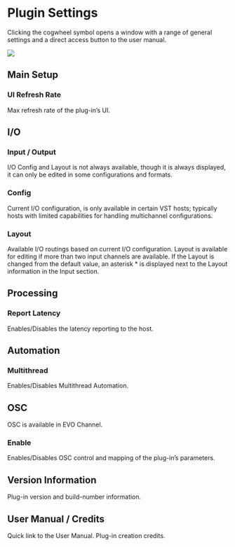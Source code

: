 # Plugin Settings

Clicking the cogwheel symbol opens a window with a range of general settings and a direct access button to
the user manual.

![](https://media.githubusercontent.com/media/FLUX-SE/doc_images/main/Plugins/evo-channel/ManualEvoChannel-012.jpg)

## Main Setup

### UI Refresh Rate

Max refresh rate of the plug-in’s UI.

## I/O

### Input / Output

I/O Config and Layout is not always available, though it is always displayed, it can only be edited in some
configurations and formats.

### Config


Current I/O configuration, is only available in certain VST hosts; typically hosts with limited capabilities for
handling multichannel configurations.

### Layout

Available I/O routings based on current I/O configuration. Layout is available for editing if more than two input
channels are available. If the Layout is changed from the default value, an asterisk * is displayed next to the
Layout information in the Input section.

## Processing

### Report Latency

Enables/Disables the latency reporting to the host.

## Automation

### Multithread

Enables/Disables Multithread Automation.

## OSC

OSC is available in EVO Channel.

### Enable

Enables/Disables OSC control and mapping of the plug-in’s parameters.


## Version Information

Plug-in version and build-number information.

## User Manual / Credits

Quick link to the User Manual. Plug-in creation credits.

